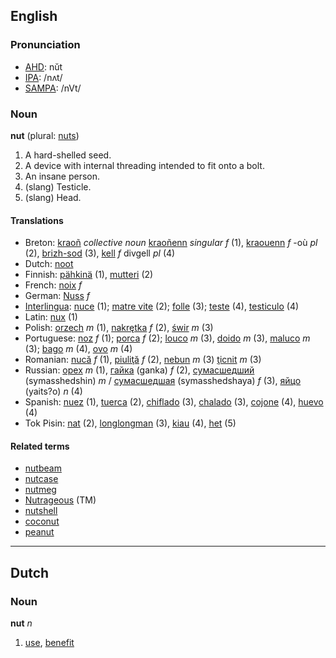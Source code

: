 ==English==
===Pronunciation===
*[[w:AHD|AHD]]: nŭt
*[[w:IPA|IPA]]: /nʌt/
*[[w:SAMPA|SAMPA]]: /nVt/
===Noun===
'''nut''' (plural: [[nuts]])
# A hard-shelled seed.
# A device with internal threading intended to fit onto a bolt.
# An insane person.
# (slang) Testicle.
# (slang) Head.

====Translations====
*Breton: [[kraoñ]] ''collective noun'' [[kraoñenn]] ''singular f'' (1), [[kraouenn]] ''f'' -où ''pl'' (2), [[brizh-sod]] (3), [[kell]] ''f'' divgell ''pl'' (4)
*Dutch: [[noot]]
*Finnish: [[pähkinä]] (1), [[mutteri]] (2)
*French: [[noix]] ''f''
*German: [[Nuss]] ''f''
*[[Interlingua]]: [[nuce]] (1); [[matre vite]] (2); [[folle]] (3); [[teste]] (4), [[testiculo]] (4)
*Latin: [[nux]] (1)
*Polish: [[orzech]] ''m'' (1), [[nakrętka]] ''f'' (2), [[świr]] ''m'' (3)
*Portuguese: [[noz]] ''f'' (1); [[porca]] ''f'' (2); [[louco]] ''m'' (3), [[doido]] ''m'' (3), [[maluco]] ''m'' (3); [[bago]] ''m'' (4), [[ovo]] ''m'' (4)
*Romanian: [[nucă]] ''f'' (1), [[piuliţă]] ''f'' (2), [[nebun]] ''m'' (3) [[ţicnit]] ''m'' (3)
*Russian: [[орех]] ''m'' (1), [[гайка]] (ganka) ''f'' (2), [[сумасшедший]] (symasshedshin) ''m'' / [[сумасшедшая]] (symasshedshaya) ''f'' (3), [[яйцо]] (yaits?o) ''n'' (4)
*Spanish: [[nuez]] (1), [[tuerca]] (2), [[chiflado]] (3), [[chalado]] (3), [[cojone]] (4), [[huevo]] (4)
*Tok Pisin: [[nat]] (2), [[longlongman]] (3), [[kiau]] (4), [[het]] (5)

====Related terms====
*[[nutbeam]]
*[[nutcase]]
*[[nutmeg]]
*[[Nutrageous]] (TM)
*[[nutshell]]
*[[coconut]]
*[[peanut]]

----

==Dutch==
===Noun===
'''nut''' ''n''

# [[use]], [[benefit]]